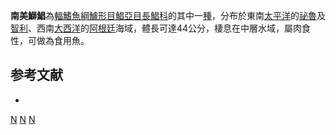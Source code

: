 {{Speciesbox
| taxon = Seriolella porosa
| status = LC
| status_system = IUCN3.1
| binomial_authority = [[Guichenot|Guichenot]], 1848
| synonyms = 
}}

'''南美鰤鯧'''為[[輻鰭魚綱|輻鰭魚綱]][[鱸形目|鱸形目]][[鯧亞目|鯧亞目]][[長鯧科|長鯧科]]的其中一[[種|種]]，分布於東南[[太平洋|太平洋]]的[[祕魯|祕魯]]及[[智利|智利]]、西南[[大西洋|大西洋]]的[[阿根廷|阿根廷]]海域，體長可達44公分，棲息在中層水域，屬肉食性，可做為食用魚。

== 参考文献 ==
{{reflist}}
*{{FishBase_species|genus=Seriolella|species=porosa|year=2012|month=7}}

{{taxonbar}}
[[Category:_1848年描述的鱼类|N]]
[[Category:食用魚|N]]
[[Category:鰤鯧屬|N]]